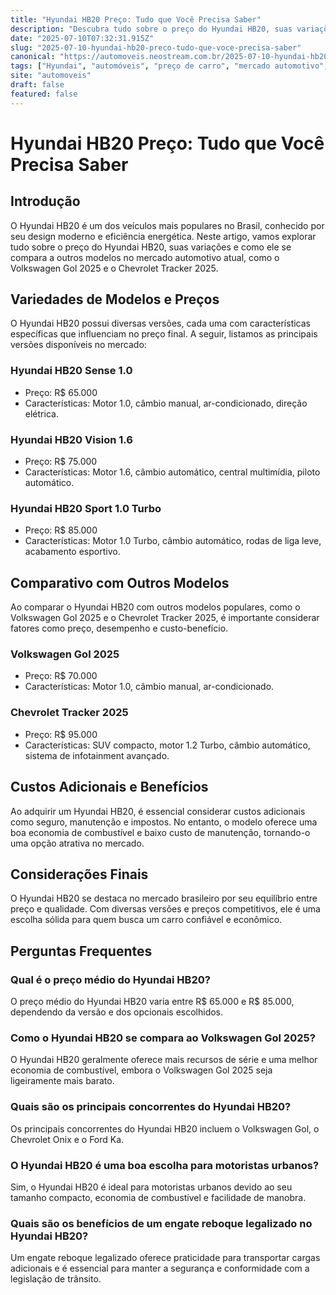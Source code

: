 ```yaml
---
title: "Hyundai HB20 Preço: Tudo que Você Precisa Saber"
description: "Descubra tudo sobre o preço do Hyundai HB20, suas variações e como ele se compara a outros modelos no mercado automotivo atual."
date: "2025-07-10T07:32:31.915Z"
slug: "2025-07-10-hyundai-hb20-preco-tudo-que-voce-precisa-saber"
canonical: "https://automoveis.neostream.com.br/2025-07-10-hyundai-hb20-preco-tudo-que-voce-precisa-saber"
tags: ["Hyundai", "automóveis", "preço de carro", "mercado automotivo", "comparativo"]
site: "automoveis"
draft: false
featured: false
---
```


# Hyundai HB20 Preço: Tudo que Você Precisa Saber

## Introdução
O Hyundai HB20 é um dos veículos mais populares no Brasil, conhecido por seu design moderno e eficiência energética. Neste artigo, vamos explorar tudo sobre o preço do Hyundai HB20, suas variações e como ele se compara a outros modelos no mercado automotivo atual, como o Volkswagen Gol 2025 e o Chevrolet Tracker 2025.

## Variedades de Modelos e Preços
O Hyundai HB20 possui diversas versões, cada uma com características específicas que influenciam no preço final. A seguir, listamos as principais versões disponíveis no mercado:

### Hyundai HB20 Sense 1.0
- Preço: R$ 65.000
- Características: Motor 1.0, câmbio manual, ar-condicionado, direção elétrica.

### Hyundai HB20 Vision 1.6
- Preço: R$ 75.000
- Características: Motor 1.6, câmbio automático, central multimídia, piloto automático.

### Hyundai HB20 Sport 1.0 Turbo
- Preço: R$ 85.000
- Características: Motor 1.0 Turbo, câmbio automático, rodas de liga leve, acabamento esportivo.

## Comparativo com Outros Modelos
Ao comparar o Hyundai HB20 com outros modelos populares, como o Volkswagen Gol 2025 e o Chevrolet Tracker 2025, é importante considerar fatores como preço, desempenho e custo-benefício.

### Volkswagen Gol 2025
- Preço: R$ 70.000
- Características: Motor 1.0, câmbio manual, ar-condicionado.

### Chevrolet Tracker 2025
- Preço: R$ 95.000
- Características: SUV compacto, motor 1.2 Turbo, câmbio automático, sistema de infotainment avançado.

## Custos Adicionais e Benefícios
Ao adquirir um Hyundai HB20, é essencial considerar custos adicionais como seguro, manutenção e impostos. No entanto, o modelo oferece uma boa economia de combustível e baixo custo de manutenção, tornando-o uma opção atrativa no mercado.

## Considerações Finais
O Hyundai HB20 se destaca no mercado brasileiro por seu equilíbrio entre preço e qualidade. Com diversas versões e preços competitivos, ele é uma escolha sólida para quem busca um carro confiável e econômico.

## Perguntas Frequentes

### Qual é o preço médio do Hyundai HB20?
O preço médio do Hyundai HB20 varia entre R$ 65.000 e R$ 85.000, dependendo da versão e dos opcionais escolhidos.

### Como o Hyundai HB20 se compara ao Volkswagen Gol 2025?
O Hyundai HB20 geralmente oferece mais recursos de série e uma melhor economia de combustível, embora o Volkswagen Gol 2025 seja ligeiramente mais barato.

### Quais são os principais concorrentes do Hyundai HB20?
Os principais concorrentes do Hyundai HB20 incluem o Volkswagen Gol, o Chevrolet Onix e o Ford Ka.

### O Hyundai HB20 é uma boa escolha para motoristas urbanos?
Sim, o Hyundai HB20 é ideal para motoristas urbanos devido ao seu tamanho compacto, economia de combustível e facilidade de manobra.

### Quais são os benefícios de um engate reboque legalizado no Hyundai HB20?
Um engate reboque legalizado oferece praticidade para transportar cargas adicionais e é essencial para manter a segurança e conformidade com a legislação de trânsito.